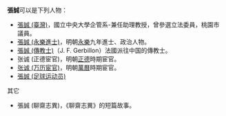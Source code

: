 '''張誠'''可以是下列人物：
*[[張誠_(臺灣)|張誠 (臺灣)]]，國立中央大學企管系-兼任助理教授，曾參選立法委員，桃園市議員。
*[[張誠_(永樂進士)|張誠 (永樂進士)]]，明朝[[永樂|永樂]]九年進士、政治人物。
*[[張誠_(傳教士)|張誠 (傳教士)]]（J. F. Gerbillon）法國派往中国的傳教士。
*张诚 (正德宦官)，明朝[[正德|正德]]時期宦官。
*[[张诚_(万历宦官)|张诚 (万历宦官)]]，明朝[[萬曆|萬曆]]時期宦官。
*[[張誠_(足球运动员)|張誠 (足球运动员)]]

其它
*張誠 (聊齋志異)，《聊齋志異》的短篇故事。

{{disambig|C诚|cat=二字张姓人名消歧义}}